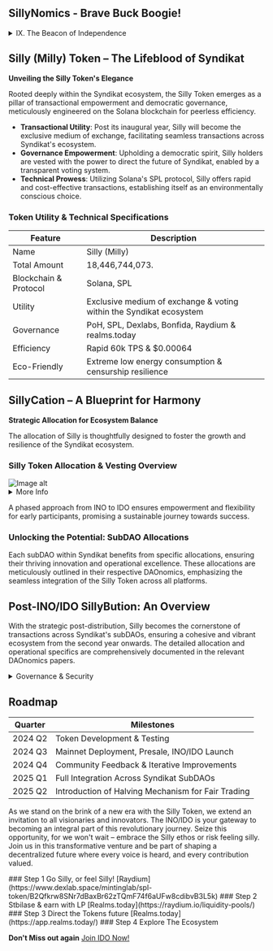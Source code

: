 
## SillyNomics - Brave Buck Boogie!

<details>
  <summary>IX. The Beacon of Independence</summary>
<div className={styles.videoSection}>
  <div className={styles.videoWrapper}>
    <video src="/yaqwer.mp4" autoPlay muted loop width="100%" height="auto" />
    <div className={styles.videoCredits}>
    [©](https://www.thevisualdome.com/)
    </div>
  </div>
  <div className={styles.textWrapper}>
    {typeof window !== 'undefined' ? (
      <p>
At the epicenter of Syndikat's vibrant ecosystem pulses the Silly Token, a symbol of unity and the driving force behind collective decision-making and action. This token transcends its digital form, becoming a mycelium-like network that binds the Syndikat members in a shared journey of innovation and collaboration, embodying the true essence of a decentralized community.
     </p>
    ) : (
      <p suppressHydrationWarning={true}>
At the epicenter of Syndikat's vibrant ecosystem pulses the Silly Token, a symbol of unity and the driving force behind collective decision-making and action. This token transcends its digital form, becoming a mycelium-like network that binds the Syndikat members in a shared journey of innovation and collaboration, embodying the true essence of a decentralized community.
     </p>
    )}
  </div>
</div>
</details>

## Silly (Milly) Token – The Lifeblood of Syndikat

**Unveiling the Silly Token's Elegance**

Rooted deeply within the Syndikat ecosystem, the Silly Token emerges as a pillar of transactional empowerment and democratic governance, meticulously engineered on the Solana blockchain for peerless efficiency.

- **Transactional Utility**: Post its inaugural year, Silly will become the exclusive medium of exchange, facilitating seamless transactions across Syndikat's ecosystem.   
- **Governance Empowerment**: Upholding a democratic spirit, Silly holders are vested with the power to direct the future of Syndikat, enabled by a transparent voting system.
- **Technical Prowess**: Utilizing Solana's SPL protocol, Silly offers rapid and cost-effective transactions, establishing itself as an environmentally conscious choice.

### Token Utility & Technical Specifications

  | Feature | Description |
| --- | --- |
| Name | Silly (Milly) |
| Total Amount | 18,446,744,073. |
| Blockchain & Protocol | Solana, SPL |
| Utility | Exclusive medium of exchange & voting within the Syndikat ecosystem |
| Governance | PoH, SPL, Dexlabs, Bonfida, Raydium & realms.today |
| Efficiency | Rapid 60k TPS & $0.00064 |
| Eco-Friendly | Extreme low energy consumption & censurship resilience |


## SillyCation – A Blueprint for Harmony

**Strategic Allocation for Ecosystem Balance**

The allocation of Silly is thoughtfully designed to foster the growth and resilience of the Syndikat ecosystem.

### Silly Token Allocation & Vesting Overview

<img src="/chart.svg" alt="Image alt" />

<details>
  <summary>More Info</summary>
| Allocation Category | Distribution Details | Allocation Percentage | Silly-Tokens | Vesting Period |
| --- | --- | --- | --- | --- |
| Founder Allocation | 2% to Funder Wallet & 2% to Partners in Multi-Sign Wallets | 4% | 737,869,762.92 | with extended vesting to 24 months, 6-month cliff |
| Airdrop | Lucky fuckers | 4% | 737,869,762.92 | 12 months with a 3-month cliff, then quarterly |
| Partner (IDO) | Early Angel Wallets | 8% | 1,475,739,525.84 | 12 months with a 4 month cliff |
| Public Sale (INO) | To subDOA Visa holders | 10% | 1,844,674,407.30 | 3 months vesting for INO participants |
| Public Sale (IDO) | Direct to Users' Wallets | 66% | 11,068,046,443.80 | consider a 50% immediate, 50% vested over 3 months |
| Reserve | Founder Multi-Signature Wallets for Strategic Reserves | 8% | 1,475,739,525.84 | 12 months, quarterly releases post 3-month cliff |
| Liquidity Pool | Direct to Users' LP | 6% | 1,106,804,644.38 | Immediate, for post IDO LP |
</details>

A phased approach from INO to IDO ensures empowerment and flexibility for early participants, promising a sustainable journey towards success.

### Unlocking the Potential: SubDAO Allocations

Each subDAO within Syndikat benefits from specific allocations, ensuring their thriving innovation and operational excellence. These allocations are meticulously outlined in their respective DAOnomics, emphasizing the seamless integration of the Silly Token across all platforms.

## Post-INO/IDO SillyBution: An Overview

With the strategic post-distribution, Silly becomes the cornerstone of transactions across Syndikat's subDAOs, ensuring a cohesive and vibrant ecosystem from the second year onwards. The detailed allocation and operational specifics are comprehensively documented in the relevant DAOnomics papers.

<details>
  <summary>Governance & Security</summary>
**Empowering Voices**

- **Transparent Voting**: Every Silly holder's voice matters, with each vote cast in the immutable ledger of the blockchain, ensuring clarity and fairness in decision-making.
- **Inclusive Governance**: Silly invites every holder to contribute to shaping the future of Syndikat, fostering a truly participatory governance model.

**Security at the Core**

- **Solid Foundation**: Hosted on Solana, Silly offers robust security against vulnerabilities, protecting every transaction.
- **Proactive Safeguards**: Continuous audits and monitoring ensure the integrity of Silly, maintaining a secure and trustworthy environment.
- **Risk Mitigation**: A comprehensive strategy, including diversified liquidity and controlled token release, ensures stability and confidence within the ecosystem.
</details>


## Roadmap

| Quarter | Milestones |
| --- | --- |
| 2024 Q2 | Token Development & Testing |
| 2024 Q3 | Mainnet Deployment, Presale, INO/IDO Launch |
| 2024 Q4 | Community Feedback & Iterative Improvements |
| 2025 Q1 | Full Integration Across Syndikat SubDAOs |
| 2025 Q2 | Introduction of Halving Mechanism for Fair Trading |


As we stand on the brink of a new era with the Silly Token, we extend an invitation to all visionaries and innovators. The INO/IDO is your gateway to becoming an integral part of this revolutionary journey. Seize this opportunity, for we won't wait – embrace the Silly ethos or risk feeling silly. Join us in this transformative venture and be part of shaping a decentralized future where every voice is heard, and every contribution valued.

<Steps>
### Step 1
Go Silly, or feel Silly! [Raydium](https://www.dexlab.space/mintinglab/spl-token/B2Qfkrw8SNr7dBaxBr62zTQmF74f6aUFw8cdibvB3L5k) 
### Step 2
Stbilase & earn with LP [Realms.today](https://raydium.io/liquidity-pools/)
### Step 3
Direct the Tokens future [Realms.today](https://app.realms.today/)
### Step 4
Explore The Ecosystem
</Steps>

**Don't Miss out again** [Join IDO Now!](https://www.dexlab.space/mintinglab/spl-token/B2Qfkrw8SNr7dBaxBr62zTQmF74f6aUFw8cdibvB3L5k) 


